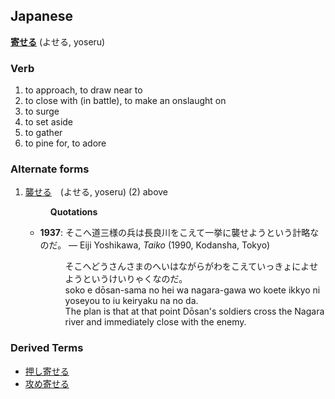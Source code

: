 ==Japanese==
'''[[寄]]せる''' (よせる, yoseru)
===Verb===
# to approach, to draw near to
# to close with (in battle), to make an onslaught on
# to surge
# to set aside
# to gather
# to pine for, to adore
===Alternate forms===
# [[襲]]せる　(よせる, yoseru) (2) above 
#:'''Quotations'''
#*'''1937''':  そこへ道三様の兵は長良川をこえて一挙に襲せようという計略なのだ。 &mdash; Eiji Yoshikawa, ''Taiko'' (1990, Kodansha, Tokyo)
#*:そこへどうさんさまのへいはながらがわをこえていっきょによせようというけいりゃくなのだ。
#*:soko e d&#333;san-sama no hei wa nagara-gawa wo koete ikkyo ni yoseyou to iu keiryaku na no da.
#*:The plan is that at that point D&#333;san's soldiers cross the Nagara river and immediately close with the enemy.

===Derived Terms===
*[[押し寄せる]]
*[[攻め寄せる]]